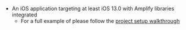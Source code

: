* An iOS application targeting at least iOS 13.0 with Amplify libraries integrated
    * For a full example of please follow the [project setup walkthrough](/[platform]/prev/start/project-setup/create-application/)